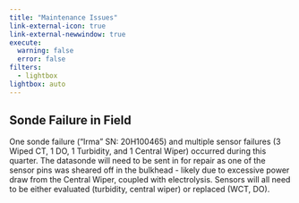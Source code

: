 ```yaml
---
title: "Maintenance Issues"
link-external-icon: true
link-external-newwindow: true
execute:
  warning: false
  error: false
filters:
  - lightbox
lightbox: auto
---
```


## Sonde Failure in Field

One sonde failure ("Irma" SN: 20H100465) and multiple sensor failures (3 Wiped CT, 1 DO, 1 Turbidity, and 1 Central Wiper) occurred during this quarter. The datasonde will need to be sent in for repair as one of the sensor pins was sheared off in the bulkhead - likely due to excessive power draw from the Central Wiper, coupled with electrolysis. Sensors will all need to be either evaluated (turbidity, central wiper) or replaced (WCT, DO).